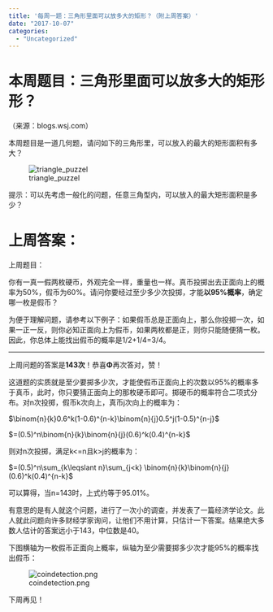 ```yaml
---
title: '每周一题：三角形里面可以放多大的矩形？（附上周答案）'
date: "2017-10-07"
categories:
  - "Uncategorized"
---
```


<h1>本周题目：三角形里面可以放多大的矩形形？</h1>

（来源：blogs.wsj.com）

本周题目是一道几何题，请问如下的三角形里，可以放入的最大的矩形面积有多大？

![triangle_puzzel](https://dalaoliblog.wordpress.com/wp-content/uploads/2017/10/triangle_puzzel.jpeg)

提示：可以先考虑一般化的问题，任意三角型内，可以放入的最大矩形面积是多少？

<h1>上周答案：</h1>

上周题目：

你有一真一假两枚硬币，外观完全一样，重量也一样。真币投掷出去正面向上的概率为50%，假币为60%。请问你要经过至少多少次投掷，才能**以95%概率**，确定哪一枚是假币？

为便于理解问题，请参考以下例子：如果假币总是正面向上，那么你投掷一次，如果一正一反，则你必知正面向上为假币，如果两枚都是正，则你只能随便猜一枚。因此，你总体上能找出假币的概率是1/2+1/4=3/4。

<hr />

上周问题的答案是**143次**！恭喜**Φ**再次答对，赞！

这道题的实质就是至少要掷多少次，才能使假币正面向上的次数以95%的概率多于真币，此时，你只要猜正面向上的那枚硬币即可。掷硬币的概率符合二项式分布。对n次投掷，假币k次向上，真币j次向上的概率为：

$\binom{n}{k}0.6^k(1-0.6)^{n-k}\binom{n}{j}0.5^j(1-0.5)^{n-j}$

$=(0.5)^n\binom{n}{k}\binom{n}{j}(0.6)^k(0.4)^{n-k}$

则对n次投掷，满足k<=n且k>j的概率为：

$=(0.5)^n\sum_{k\leqslant n}\sum_{j<k} \binom{n}{k}\binom{n}{j}(0.6)^k(0.4)^{n-k}$

可以算得，当n=143时，上式约等于95.01%。

有意思的是有人就这个问题，进行了一次小的调查，并发表了一篇经济学论文。此人就此问题向许多财经学家询问，让他们不用计算，只估计一下答案。结果绝大多数人估计的答案远小于143，中位数是40。

下图横轴为一枚假币正面向上概率，纵轴为至少需要掷多少次才能95%的概率找出假币：

![coindetection.png](https://dalaoliblog.wordpress.com/wp-content/uploads/2017/10/coindetection.png)

下周再见！